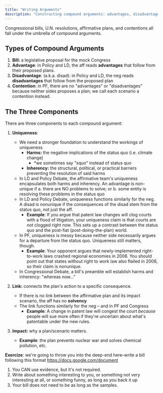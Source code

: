 ```yaml
---
title: "Writing Arguments"
description: "Constructing compound arguments: advantages, disadvantages, and contentions"
---
```


Congressional bills, U.N. resolutions, affirmative plans, and contentions all fall under the umbrella of compound arguments.

## Types of Compound Arguments

1. **Bill:** a legislative proposal for the mock Congress
2. **Advantage**: in Policy and LD, the aff reads **advantages** that follow from their proposed plans.
3. **Disadvantage**: (a.k.a. disad): in Policy and LD, the neg reads **disadvantages** that follow from the proposed plan
4. **Contention**: in PF, there are no "advantages" or "disadvantages" because neither sides proposes a plan; we call each scenario a contention instead.

## The Three Components

There are three components to each compound argument:

1. **Uniqueness**:
   - We need a stronger foundation to understand the workings of uniqueness
     - **Harms:** the negative implications of the status quo (i.e. climate change)
       - *we sometimes say "squo" instead of status quo
     - **Inherency:** the structural, political, or practical barriers preventing the resolution of said harms
   - In LD and Policy Debate, the affirmative team's uniqueness encapsulates both harms and inherency. An advantage is non-unique if a. there are NO problems to solve; or b. some entity is resolving these problems in the status quo
   - In LD and Policy Debate, uniqueness functions similarly for the neg. A disad is nonunique if the consequences of the disad stem from the status quo, not just the aff.
     - **Example**: If you argue that patent law changes will clog courts with a flood of litigation, your uniqueness claim is that courts are *not* clogged right now. This sets up a contrast between the status quo and the post-fiat (post-doing-the-plan) world.
   - In PF, uniqueness is messy because neither side necessarily argues for a departure from the status quo. Uniqueness still matters, though.
     - **Example**: Your opponent argues that newly-implemented right-to-work laws crashed regional economies in 2008. You should point out that states without right to work law also flailed in 2008, so their claim is nonunique.
   - In Congressional Debate, a bill's preamble will establish harms and inherency: "whereas now…"

2. **Link:** connects the plan's action to a specific consequence.
   - If there is no link between the affirmative plan and its impact scenario, the aff has no **solvency**
   - The link functions similarly for the neg – and in PF and Congress
     - **Example**: A change in patent law will congest the court *because* people will sue more often if they're uncertain about what's patentable under the new rules.

3. **Impact:** why a plan/scenario matters.
   - **Example**: the plan prevents nuclear war and solves chemical pollution, etc.

**Exercize**: we're going to throw you into the deep-end here–write a bill following this format https://docs.google.com/document

1. You CAN use evidence, but it's not required.
2. Write about something interesting to you, or something not very interesting at all, or something funny, as long as you back it up
3. Your bill does not need to be as long as the samples.
